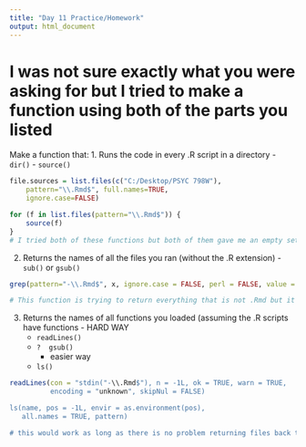 ```yaml
---
title: "Day 11 Practice/Homework"
output: html_document
---
```

# I was not sure exactly what you were asking for but I tried to make a function using both of the parts you listed 
Make a function that:
  1. Runs the code in every .R script in a directory
    - `dir()`
    - `source()`
    
```r
file.sources = list.files(c("C:/Desktop/PSYC 798W"), 
    pattern="\\.Rmd$", full.names=TRUE, 
    ignore.case=FALSE)

for (f in list.files(pattern="\\.Rmd$")) {
    source(f)
}
# I tried both of these functions but both of them gave me an empty set of values. I would theoretically want to then apply some kind of change/adjustment to all of "f" or the sourced files

```
    
  
  2. Returns the names of all the files you ran (without the .R extension)
    - `sub()` or `gsub()`
    
```r
grep(pattern="-\\.Rmd$", x, ignore.case = FALSE, perl = FALSE, value = FALSE, fixed = FALSE, useBytes = FALSE, invert = FALSE)

# This function is trying to return everything that is not .Rmd but it still gives me nothing even though it runs
```

    
  3. Returns the names of all functions you loaded (assuming the .R scripts have functions
    - HARD WAY 
      - `readLines()`
      - `?
      gsub()`
    - easier way
      - `ls()`
      
```r

readLines(con = "stdin("-\\.Rmd$"), n = -1L, ok = TRUE, warn = TRUE,
          encoding = "unknown", skipNul = FALSE)

ls(name, pos = -1L, envir = as.environment(pos),
   all.names = TRUE, pattern)

# this would work as long as there is no problem returning files back to the current enviornment



```



```

```
